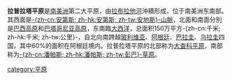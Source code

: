 {{unreferenced|time=2012-12-22}}
{{NoteTA|zh-cn:拉普拉塔; zh-hk:拉普拉塔; zh-tw:拉布拉他}}

'''拉普拉塔平原'''是[[南美洲|南美洲]]第二大平原，由[[拉布拉他河|拉布拉他河]]沖積形成，位于南美洲东南部。其西面是[[安第斯山脉|-{zh-cn:安第斯; zh-hk:安第斯; zh-tw:安地斯}-山脈]]，北面和南面分別是[[巴西高原|巴西高原]]和[[巴塔哥尼亚高原|巴塔哥尼亚高原]]，东南臨[[大西洋|大西洋]]，总面积150万平方-{zh-cn:千米; zh-hk:千米; zh-tw:公里}-，自北向南跨越[[玻利维亚|玻利维亚]]、[[阿根廷|阿根廷]]、[[巴拉圭|巴拉圭]]、[[乌拉圭|乌拉圭]]四国，其中60%的面积在阿根廷境内。拉普拉塔平原的北部称为[[大查科平原|大查科平原]]，南部称为[[潘帕斯草原|-{zh-cn:潘帕斯; zh-hk:潘帕斯; zh-tw:彭巴}-草原]]。

{{SouthAm-geo-stub}}

[[category:平原|category:平原]]
